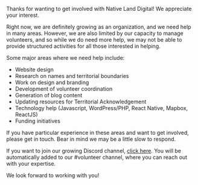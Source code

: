 Thanks for wanting to get involved with Native Land Digital! We appreciate your interest.

Right now, we are definitely growing as an organization, and we need help in many areas. However, we are also limited by our capacity to manage volunteers, and so while we do need more help, we may not be able to provide structured activities for all those interested in helping.

Some major areas where we need help include:

*   Website design
*   Research on names and territorial boundaries
*   Work on design and branding
*   Development of volunteer coordination
*   Generation of blog content
*   Updating resources for Territorial Acknowledgement
*   Technology help (Javascript, WordPress/PHP, React Native, Mapbox, ReactJS)
*   Funding initiatives

If you have particular experience in these areas and want to get involved, please get in touch. Bear in mind we may be a little slow to respond.

If you want to join our growing Discord channel, [click here](https://discord.gg/8a6sJfDgD7). You will be automatically added to our #volunteer channel, where you can reach out with your expertise.

We look forward to working with you!

